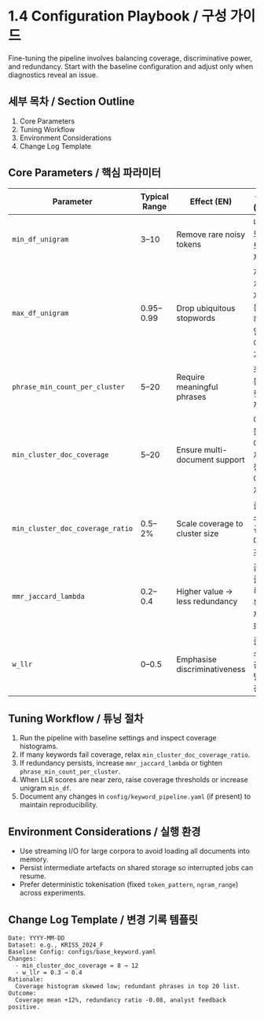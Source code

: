 # 1.4 Configuration Playbook / 구성 가이드

Fine-tuning the pipeline involves balancing coverage, discriminative power, and redundancy. Start with
the baseline configuration and adjust only when diagnostics reveal an issue.

## 세부 목차 / Section Outline

1. Core Parameters
2. Tuning Workflow
3. Environment Considerations
4. Change Log Template

## Core Parameters / 핵심 파라미터

| Parameter | Typical Range | Effect (EN) | 설명 (KO) |
|-----------|---------------|-------------|-----------|
| `min_df_unigram` | 3–10 | Remove rare noisy tokens | 너무 드문 토큰 제거 |
| `max_df_unigram` | 0.95–0.99 | Drop ubiquitous stopwords | 지나치게 자주 등장하는 일반어 제거 |
| `phrase_min_count_per_cluster` | 5–20 | Require meaningful phrases | 최소 등장 횟수 제한 |
| `min_cluster_doc_coverage` | 5–20 | Ensure multi-document support | 여러 문서에 걸쳐 등장해야 유지 |
| `min_cluster_doc_coverage_ratio` | 0.5–2% | Scale coverage to cluster size | 클러스터 규모 대비 조건 |
| `mmr_jaccard_lambda` | 0.2–0.4 | Higher value → less redundancy | 값이 클수록 중복 억제 강화 |
| `w_llr` | 0–0.5 | Emphasise discriminativeness | 클러스터 간 차별성 강조 |

## Tuning Workflow / 튜닝 절차

1. Run the pipeline with baseline settings and inspect coverage histograms.
2. If many keywords fail coverage, relax `min_cluster_doc_coverage_ratio`.
3. If redundancy persists, increase `mmr_jaccard_lambda` or tighten `phrase_min_count_per_cluster`.
4. When LLR scores are near zero, raise coverage thresholds or increase unigram `min_df`.
5. Document any changes in `config/keyword_pipeline.yaml` (if present) to maintain reproducibility.

## Environment Considerations / 실행 환경

- Use streaming I/O for large corpora to avoid loading all documents into memory.
- Persist intermediate artefacts on shared storage so interrupted jobs can resume.
- Prefer deterministic tokenisation (fixed `token_pattern`, `ngram_range`) across experiments.

## Change Log Template / 변경 기록 템플릿

```
Date: YYYY-MM-DD
Dataset: e.g., KRISS_2024_F
Baseline Config: configs/base_keyword.yaml
Changes:
  - min_cluster_doc_coverage = 8 → 12
  - w_llr = 0.3 → 0.4
Rationale:
  Coverage histogram skewed low; redundant phrases in top 20 list.
Outcome:
  Coverage mean +12%, redundancy ratio -0.08, analyst feedback positive.
```
